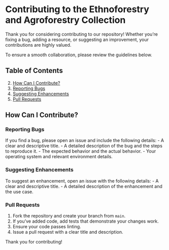 # Contributing to the Ethnoforestry and Agroforestry Collection

Thank you for considering contributing to our repository! Whether you're fixing a bug, adding a resource, or suggesting an improvement, your contributions are highly valued.

To ensure a smooth collaboration, please review the guidelines below.

## Table of Contents

2. [How Can I Contribute?](#how-can-i-contribute)
3. [Reporting Bugs](#reporting-bugs)
4. [Suggesting Enhancements](#suggesting-enhancements)
5. [Pull Requests](#pull-requests)


## How Can I Contribute?

### Reporting Bugs

If you find a bug, please open an issue and include the following details:
- A clear and descriptive title.
- A detailed description of the bug and the steps to reproduce it.
- The expected behavior and the actual behavior.
- Your operating system and relevant environment details.

### Suggesting Enhancements

To suggest an enhancement, open an issue with the following details:
- A clear and descriptive title.
- A detailed description of the enhancement and the use case.

### Pull Requests

1. Fork the repository and create your branch from `main`.
2. If you've added code, add tests that demonstrate your changes work.
3. Ensure your code passes linting.
4. Issue a pull request with a clear title and description.

Thank you for contributing!

